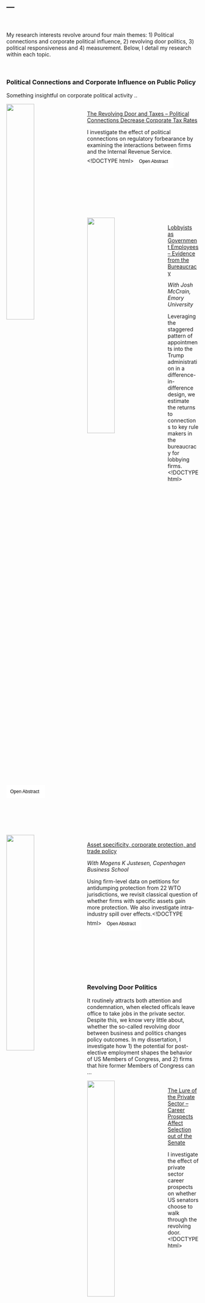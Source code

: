 ---
---
<br>
<br>
My research interests revolve around four main themes: 1) Political connections and corporate political influence, 2) revolving door politics, 3) political responsiveness and 4) measurement. Below, I detail my research within each topic.

<br>

### Political Connections and Corporate Influence on Public Policy

Something insightful on corporate political activity ..


<img src="TaxSaved.png" style="width:38%; border:0px solid; margin-right: 20px" align="left">


 &nbsp; <br><a href="https://github.com/BCEgerod/BCEgerod.github.io/blob/master/papers/TaxDraft.pdf">The Revolving Door and Taxes -- Political Connections Decrease Corporate Tax Rates</a>
 

I investigate the effect of political connections on regulatory forbearance by examining the interactions between firms and the Internal Revenue Service. <!DOCTYPE html>
<html>
<head>
<meta name="viewport" content="width=device-width, initial-scale=1">
<style>


.collapsible {
    color: black;
    cursor: pointer;
    padding: 0px;
    width: 20%;
    border: none;
    text-align: left;
    outline: none;
    font-size: 12px;
    background-color:white;
    element.style.color = red;
}


.content {
    padding: 0px;
    overflow: hidden;
    color=black;
    style="color:red";
    element.style.color = black;
}
</style>
</head>
<body>

<button style="color:black" class="collapsible">Open Abstract</button>
<div class="content" >
  <p>For fear of retribution, agencies may enforce rules more leniently against firms with
political connections. I test the argument as it pertains to the enforcement of
tax policy by the Internal Revenue Service (IRS). I compile a novel database of
publicly listed firms, that have hired Members of the US Congress (MCs) in any
capacity in the period 2004-2015. I present evidence that hiring a former MC
decreases the average company's tax rate by a large margin relative the the changes,
the average firm normally experiences. The reduction is short-lived, but yields
meaningful tax-savings for the individual firm, while only modestly impacting public
finances. I show that the effect is driven by the MCs, who have the strongest
political connections, and served in committees with oversight of the IRS. I present
suggestive evidence that firms that hire highly connected MCs substitute away from
traditional forms of lobbying, and are invited to hearings more often. This is likely
to pressure the IRS in their decision-making. These results indicate that firms can
use the revolving door to pursue significant economic rents.</p>
</div>



</body>
</html>



<br>
<br>
<br>
<br>
<br>
<br>


<img src="TrumpTrends.png" style="width:38%; border:0px solid; margin-right: 20px" align="left">

 &nbsp; <br><a href="https://github.com/BCEgerod/BCEgerod.github.io/blob/master/papers/LobbyistsGovernment.pdf">Lobbyists as Government Employees -- Evidence from the Bureaucracy</a>

*With Josh McCrain, Emory University*

Leveraging the staggered pattern of appointments into the Trump administration in a difference-in-difference design, we estimate the returns to connections to key rule makers in the bureaucracy for lobbying firms. <!DOCTYPE html>
<html>
<head>
<meta name="viewport" content="width=device-width, initial-scale=1">
<style>
.collapsible {
    color: white;
    cursor: pointer;
    padding: 10px;
    width: 20%;
    border: none;
    text-align: left;
    outline: none;
    font-size: 12px;
}


.content {
    padding: 0px;
    display: none;
    overflow: hidden;
}
</style>
</head>
<body>

<button style="color:black" class="collapsible">Open Abstract</button>
<div class="content">
  <p>	A growing body of research examines the transition of government employees into the private sector, commonly known as the revolving door. A common conclusion in this work is that government employees cash in on their experience and, most importantly, their connections to current officials. We focus on two under-studied aspects of the revolving door: 1) the transition of lobbyists back *into* government and 2) the value of connections between lobbyists and government agencies. Exploiting the unexpected victory of Donald Trump in the 2016 presidential election and the staggered timing of appointments into his administration, we find that firms whose lobbyists went back through the revolving door saw 20-70\% increase in revenue, and the increase was larger in Democrat-leaning firms. Our results shed light onto the political economy of the lobbying industry and suggest a need to further study the interaction between lobbying firms and the federal bureaucracy.</p>
</div>


<br>
<br>
<br>
<br>


<img src="FirmNetwork.png" style="width:38%; border:0px solid; margin-right: 20px" align="left">


 &nbsp; <br><a href="https://github.com/BCEgerod/BCEgerod.github.io/blob/master/papers/AssetSpecificity.pdf">Asset specificity, corporate protection, and trade policy</a>

*With Mogens K Justesen, Copenhagen Business School*

Using firm-level data on petitions for antidumping protection from 22 WTO jurisdictions, we revisit classical question of whether firms with specific assets gain more protection. We also investigate intra-industry spill over effects.<!DOCTYPE html>
<html>
<head>
<meta name="viewport" content="width=device-width, initial-scale=1">
<style>
.collapsible {
    color: white;
    cursor: pointer;
    padding: 10px;
    width: 20%;
    border: none;
    text-align: left;
    outline: none;
    font-size: 12px;
}


.content {
    padding: 0px;
    display: none;
    overflow: hidden;
}
</style>
</head>
<body>

<button style="color:black" class="collapsible">Open Abstract</button>
<div class="content">
  <p>	We examine the role of firms in shaping trade protection. Firms with specific assets find it more costly to reorganize production in the face of international competition, which makes them lobby more intensively for protection. But decision-makers will not grant unlimited trade protection. This forces companies to compete for protection, which causes it to diffuse within groups of same-good producers. To test this argument, we combine antidumping petitions with financial data on the firms filing them in a unique dataset. Using spatial autoregressive models, we show that companies with specific assets are more likely to be successful when petitioning for antidumping protection and that this decreases protection afforded to competing firms.</p>
</div>


<br>
<br>
<br>
<br>
<br>
<br>


### Revolving Door Politics

It routinely attracts both attention and condemnation, when elected officals leave office to take jobs in the private sector. Despite this, we know very little about, whether the so-called revolving door between business and politics changes policy outcomes. In my dissertation, I investigate how 1) the potential for post-elective employment shapes the behavior of US Members of Congress, and 2) firms that hire former Members of Congress can ...


<img src="HardWork.png" style="width:38%; border:0px solid; margin-right: 20px" align="left">

 &nbsp; <br><a href="https://github.com/BCEgerod/BCEgerod.github.io/blob/master/papers/TheLure.pdf">The Lure of the Private Sector -- Career Prospects Affect Selection out of the Senate</a>

I investigate the effect of private sector career prospects on whether US senators choose to walk through the revolving door.  <!DOCTYPE html>
<html>
<head>
<meta name="viewport" content="width=device-width, initial-scale=1">
<style>
.collapsible {
    color: white;
    cursor: pointer;
    padding: 10px;
    width: 20%;
    border: none;
    text-align: left;
    outline: none;
    font-size: 12px;
}


.content {
    padding: 0px;
    display: none;
    overflow: hidden;
}
</style>
</head>
<body>

<button style="color:black" class="collapsible">Open Abstract</button>
<div class="content">
  <p>While it is often conjectured that private sector salaries lure elected politicians out of public service, no quantitative evidence exists on this proposition. If private sector actors compete with the electorate for the labor of high-skilled politicians, it would have important implications for representative democracy. I argue that legislators gauge their private sector career prospects by observing how successful their former colleagues, who now work as lobbyists, are. I document that when career prospects improve, so does the probability that senators take a lobbying job.  There is no effect immediately before a senator's pension scheme improves. Senators, who retire from working life after Congress or are elected to a safe seat, are also unaffected.  Finally, senators, who have sponsored the least bills and are more absent for floor votes, are affected the most. All of this indicates that senators react to opportunity costs associated with being in office.</p>
</div>



<br>
<br>
<br>
<br>
<br>
<br>
<br>
<br>

<img src="EmployerDistribution.png" style="width:37%; border:0px solid; margin-right: 20px" align="left">

 &nbsp; <br><a href="https://github.com/BCEgerod/BCEgerod.github.io/blob/master/papers/VotingForACareer.pdf">Voting for a Career -- The Revolving Door Moderates the Senate</a>

I examine how the final term voting of senators change, when they are about to walk through the revolving door. They moderate their roll call voting and converge to the ideal point of their future employers.<!DOCTYPE html>
<html>
<head>
<meta name="viewport" content="width=device-width, initial-scale=1">
<style>
.collapsible {
    color: white;
    cursor: pointer;
    padding: 10px;
    width: 20%;
    border: none;
    text-align: left;
    outline: none;
    font-size: 12px;
}


.content {
    padding: 0px;
    display: none;
    overflow: hidden;
}
</style>
</head>
<body>

<button style="color:black" class="collapsible">Open Abstract</button>
<div class="content">
  <p>	I investigate how the revolving door affects voting in the Senate. The literature on final-term problems suggests that senators should become more extreme before they leave office, because they no longer are accountable to voters. Lack of electoral accountability could, however, have different effects depending on the senator's career ambitions. While retiring senators are no longer accountable to anyone but themselves, revolving door politicians will be accountable to their future employers, because they depend on them for post-elective employment. During their final Congress, this should lead revolving door senators to moderate themselves, while retiring ones should grow more partisan. Using data on post-elective career trajectories from 102nd to the 113th Senate, I present fixed effects estimates that back this claim. I show that the effect is driven by senators, who choose to resign, and provide evidence suggesting that the shift happens, because senators anticipate the preferences of their future employer.</p>
</div>

<br>
<br>
<br>
<br>
<br>
<br>
<br>
<br>
<br>
<br>

### Political Responsiveness

Something about responsiveness.


<img src="Muni.png" style="width:38%; border:0px solid; margin-right: 20px" align="left">

 &nbsp; <br><a href="https://github.com/BCEgerod/BCEgerod.github.io/blob/master/papers/DanishMuni.pdf">Can Citizens Set City Policy? Evidence From A Decentralized Welfare State </a>

*With Martin Larsen, Aarhus University.*


We show that local fiscal policy in Denmark responds strongly to voter preferences. The effect of a preference changes lasts as long as nine years into the future. <!DOCTYPE html>
<html>
<head>
<meta name="viewport" content="width=device-width, initial-scale=1">
<style>
.collapsible {
    color: white;
    cursor: pointer;
    padding: 10px;
    width: 20%;
    border: none;
    text-align: left;
    outline: none;
    font-size: 12px;
}


.content {
    padding: 0px;
    display: none;
    overflow: hidden;
}
</style>
</head>
<body>

<button style="color:black" class="collapsible">Open Abstract</button>
<div class="content">
  <p> Municipal governments supposedly empower citizens, giving them the ability to shape the political organization of their local community. In spite of this, we know little about whether municipal governments are in fact responsive to the policy views of municipal electorates. In this study, we look at whether the policy implemented by local politicians actually responds to changes in the public mood. To do this, we compile a unique and comprehensive dataset of local fiscal policy, which we use to construct municipal-level estimates of fiscal policy conservatism. This detailed policy data is then linked to an indicator of local ideological sentiment. We find strong evidence for dynamic responsiveness: when preferences in a municipality changes public policy responds.</p>
</div>

<br>
<br>
<br>
<br>
<br>
<br>
<br>



### Political Methodology and Measurement

Something on methods and measurement


<img src="WordWeight.png" style="width:38%; border:0px solid; margin-right: 20px" align="left">

Scaling Political Positions from Text -- Assumptions, Methods and Pitfalls

*With Robert Klemmensen, University of Southern Denmark*

*Chapter in: Luigi Curini & Robert Franzese (Eds.): SAGE Handbook of Research Methods in Political Science & International Relations (Forthcoming).*



We review standard methods for scaling political positions from text. We outline how the techniques relate to measurement theory in general, review assumptions and illustrate their use. <!DOCTYPE html>
<html>
<head>
<meta name="viewport" content="width=device-width, initial-scale=1">
<style>
.collapsible {
    color: white;
    cursor: pointer;
    padding: 10px;
    width: 20%;
    border: none;
    text-align: left;
    outline: none;
    font-size: 12px;
}


.content {
    padding: 0px;
    display: none;
    overflow: hidden;
}
</style>
</head>
<body>

<button style="color:black" class="collapsible">Open Abstract</button>
<div class="content">
  <p> The abstract.</p>
</div>


<script>
var coll = document.getElementsByClassName("collapsible");
var i;

for (i = 0; i < coll.length; i++) {
  coll[i].addEventListener("click", function() {
    this.classList.toggle("active");
    var content = this.nextElementSibling;
    if (content.style.display === "block") {
      content.style.display = "none";
    } else {
      content.style.display = "block";
    }
  });
}
</script>

</body>
</html>